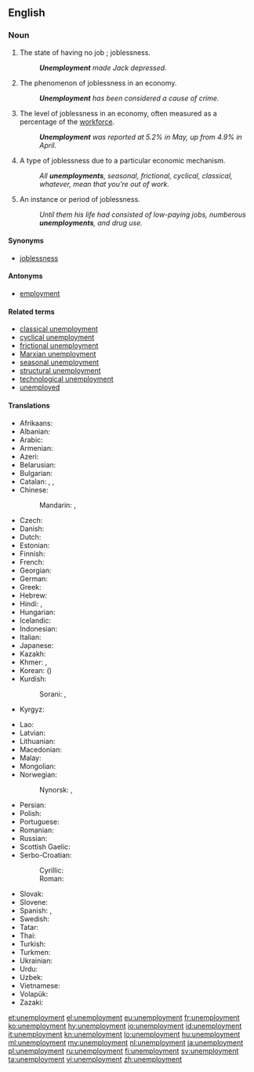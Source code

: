 ==English==

===Noun===
{{en-noun|unemployments|-}}

# The state of having no job<!--pertinent?, which may cause late [[filial life]]-->; joblessness.
#: '''''Unemployment''' made Jack depressed.''
# The phenomenon of joblessness in an economy.
#: '''''Unemployment''' has been considered a cause of crime.''
# The level of joblessness in an economy, often measured as a percentage of the [[workforce]].
#: '''''Unemployment''' was reported at 5.2% in May, up from 4.9% in April.''
# {{context|countable|lang=en}} A type of joblessness due to a particular economic mechanism.
#: ''All '''unemployments''', seasonal, frictional, cyclical, classical, whatever, mean that you're out of work.''
# {{context|countable|lang=en}} An instance or period of joblessness.
#: ''Until them his life had consisted of low-paying jobs, numberous '''unemployments''', and drug use.''

====Synonyms====
* [[joblessness]]

====Antonyms====
* [[employment]]

====Related terms====
* [[classical unemployment]]
* [[cyclical unemployment]]
* [[frictional unemployment]]
* [[Marxian unemployment]]
* [[seasonal unemployment]]
* [[structural unemployment]]
* [[technological unemployment]]
* [[unemployed]]

====Translations====
{{trans-top|joblessness}}
* Afrikaans: {{t-|af|werkloosheid}}
* Albanian: {{t|sq|papunësi}}
* Arabic: {{t-|ar|بطالة|f|tr=biṭāla|sc=Arab}}
* Armenian: {{t-|hy|գործազրկություն|sc=Armn}}
* Azeri: {{t|az|işsizlik}}
* Belarusian: {{t-|be|беспрацоўя|n|tr=bjespracóŭja|sc=Cyrl}}
* Bulgarian: {{t+|bg|безработица|f|tr=bezrabótica|sc=Cyrl}}
* Catalan: {{t|ca|atur|m}}, {{t|ca|parada forçosa|f}}, {{t|ca|manca de treball|f}}
* Chinese:
*: Mandarin: {{t|cmn|失業|sc=Hani}}, {{t|cmn|失业|tr=shīyè|sc=Hani}}
* Czech: {{t-|cs|nezaměstnanost|f}}
* Danish: {{t+|da|arbejdsløshed|c}}
* Dutch: {{t+|nl|werkloosheid|f}}
* Estonian: {{t-|et|tööpuudus}}
* Finnish: {{t+|fi|työttömyys}}
* French: {{t+|fr|chômage|m}}
* Georgian: {{t|ka|უმუშევრობა|sc=Geor}}
* German: {{t+|de|Arbeitslosigkeit|f}}
* Greek: {{t+|el|ανεργία|f|tr=anergía}}
* Hebrew: {{t+|he|אבטלה|f|tr=av"talah}}
* Hindi: {{t-|hi|बेरोज़गारी|f|tr=berozgārī|sc=Deva}}, {{t-|hi|बेकारी|f|tr=bekārī|sc=Deva}}
* Hungarian: {{t+|hu|munkanélküliség}}
* Icelandic: {{t|is|atvinnuleysi}}
* Indonesian: {{t+|id|pengangguran}}
* Italian: {{t+|it|disoccupazione|f}}
* Japanese: {{t+|ja|失業|tr=しつぎょう, shitsugyō|sc=Jpan}}
* Kazakh: {{t|kk|жұмыссыздық|tr=jumıssızdıq|sc=Cyrl}}
* Khmer: {{t+|km|និកម្មភាព|tr=ni kam pheap|sc=Khmr}}, {{t-|km|អកម្មភាព|tr=ak kam pheap|sc=Khmr}}
* Korean: {{t+|ko|실업|tr=sireop|sc=Kore}} ({{t+|ko|失業|sc=Kore}})
* Kurdish:
*: Sorani: {{t-|ku|بێ ئیشی|sc=ku-Arab}}, {{t-|ku|بێکاری|sc=ku-Arab}}
* Kyrgyz: {{t|ky|жумушсуздук|tr=cumuşsuzduk|sc=Cyrl}}
{{trans-mid}}
* Lao: {{t+|lo|ໄພຫວ່າງງານ|tr=phai-wāng-ngān|sc=Laoo}}
* Latvian: {{t-|lv|bezdarbs}}
* Lithuanian: {{t+|lt|nedarbas}}
* Macedonian: {{t-|mk|невработеност|f|tr=nevrabótenost|sc=Cyrl}}
* Malay: {{t-|ms|pengangguran}}
* Mongolian: {{t|mn|ажилгүйдэл|tr=ažilgüjdel|sc=Cyrl}}
* Norwegian: 
*: Nynorsk: {{t-|nn|arbeidsløyse|f}}, {{t+|nb|arbeidsledighet}}
* Persian: {{t-|fa|بی‌کاری|tr=bi-kâri|sc=fa-Arab}}
* Polish: {{t+|pl|bezrobocie|n}}
* Portuguese: {{t-|pt|desemprego|m}}
* Romanian: {{t+|ro|șomaj|n}}
* Russian: {{t+|ru|безработица|f|tr=bezrabótica}}
* Scottish Gaelic: {{t-|gd|cion-cosnaidh|m}}
* Serbo-Croatian:
*: Cyrillic: {{t-|sh|незапосленост|f|sc=Cyrl}}
*: Roman: {{t-|sh|nezaposlenost|f}}
* Slovak: {{t-|sk|nezamestnanosť|f}}
* Slovene: {{t-|sl|brezposelnost|f}}
* Spanish: {{t+|es|desempleo|m}}, {{t+|es|paro}} {{qualifier|Spain}}
* Swedish: {{t+|sv|arbetslöshet}}
* Tatar: {{t|tt|эшсезлек|tr=eşsezlek|sc=Cyrl}}
* Thai: {{t-|th|การว่างงาน|tr=gaan-wâang-ngaan|sc=Thai}}
* Turkish: {{t+|tr|işsizlik}}
* Turkmen: {{t|tk|işsizlik}}
* Ukrainian: {{t+|uk|безробіття|n|tr=bezrobíttja|sc=Cyrl}}
* Urdu: {{t-|ur|بیکاری|f|tr=bekārī|sc=ur-Arab}}
* Uzbek: {{t|uz|ishsizlik}}
* Vietnamese: {{t+|vi|thất nghiệp|alt=sự thất nghiệp}}
* Volapük: {{t+|vo|nenvob}}
* Zazaki: {{tø|zza|bêkariye|f}}
{{trans-bottom}}

[[et:unemployment]]
[[el:unemployment]]
[[eu:unemployment]]
[[fr:unemployment]]
[[ko:unemployment]]
[[hy:unemployment]]
[[io:unemployment]]
[[id:unemployment]]
[[it:unemployment]]
[[kn:unemployment]]
[[lo:unemployment]]
[[hu:unemployment]]
[[ml:unemployment]]
[[my:unemployment]]
[[nl:unemployment]]
[[ja:unemployment]]
[[pl:unemployment]]
[[ru:unemployment]]
[[fi:unemployment]]
[[sv:unemployment]]
[[ta:unemployment]]
[[vi:unemployment]]
[[zh:unemployment]]